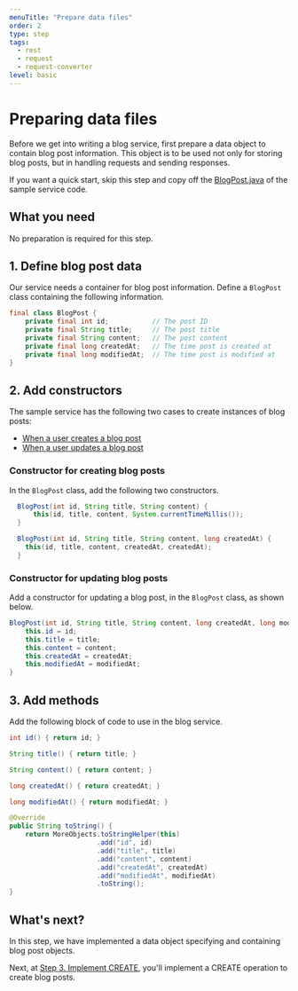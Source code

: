 ```yaml
---
menuTitle: "Prepare data files"
order: 2
type: step
tags:
  - rest
  - request
  - request-converter
level: basic
---
```


# Preparing data files

Before we get into writing a blog service, first prepare a data object to contain blog post information.
This object is to be used not only for storing blog posts, but in handling requests and sending responses.

If you want a quick start, skip this step and copy off the [BlogPost.java](https://github.com/line/armeria-examples/blob/master/rest-api-annotated-service/src/main/java/example/armeria/server/blog/BlogPost.java) of the sample service code.

<TutorialSteps current={2} />

## What you need

No preparation is required for this step.

## 1. Define blog post data

Our service needs a container for blog post information.
Define a `BlogPost` class containing the following information.

```java
final class BlogPost {
    private final int id;           // The post ID
    private final String title;     // The post title
    private final String content;   // The post content
    private final long createdAt;   // The time post is created at
    private final long modifiedAt;  // The time post is modified at
}
```

## 2. Add constructors

The sample service has the following two cases to create instances of blog posts:

- [When a user creates a blog post](#constructor-for-creating-blog-posts)
- [When a user updates a blog post](#constructor-for-updating-blog-posts)

### Constructor for creating blog posts

In the `BlogPost` class, add the following two constructors.

```java filename=BlogPost.java
  BlogPost(int id, String title, String content) {
      this(id, title, content, System.currentTimeMillis());
  }

  BlogPost(int id, String title, String content, long createdAt) {
    this(id, title, content, createdAt, createdAt);
  }
```

### Constructor for updating blog posts

Add a constructor for updating a blog post, in the `BlogPost` class, as shown below.

```java filename=BlogPost.java
BlogPost(int id, String title, String content, long createdAt, long modifiedAt) {
    this.id = id;
    this.title = title;
    this.content = content;
    this.createdAt = createdAt;
    this.modifiedAt = modifiedAt;
}
```

## 3. Add methods

Add the following block of code to use in the blog service.

```java
int id() { return id; }

String title() { return title; }

String content() { return content; }

long createdAt() { return createdAt; }

long modifiedAt() { return modifiedAt; }

@Override
public String toString() {
    return MoreObjects.toStringHelper(this)
                      .add("id", id)
                      .add("title", title)
                      .add("content", content)
                      .add("createdAt", createdAt)
                      .add("modifiedAt", modifiedAt)
                      .toString();
}
```


## What's next?

In this step, we have implemented a data object specifying and containing blog post objects.

Next, at [Step 3. Implement CREATE](./tutorial-blog-rest-step3), you'll implement a CREATE operation to create blog posts.

<TutorialSteps current={2} />
